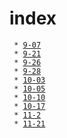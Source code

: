 = index =

  * [[9-07]]
  * [[9-21]]
  * [[9-26]]
  * [[9-28]]
  * [[10-03]]
  * [[10-05]]
  * [[10-10]]
  * [[10-17]]
  * [[11-2]]
  * [[11-21]]
